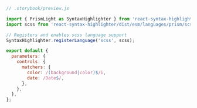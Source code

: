 ```js
// .storybook/preview.js

import { PrismLight as SyntaxHighlighter } from 'react-syntax-highlighter';
import scss from 'react-syntax-highlighter/dist/esm/languages/prism/scss';

// Registers and enables scss language support
SyntaxHighlighter.registerLanguage('scss', scss);

export default {
  parameters: {
    controls: {
      matchers: {
        color: /(background|color)$/i,
        date: /Date$/,
      },
    },
  },
};
```
